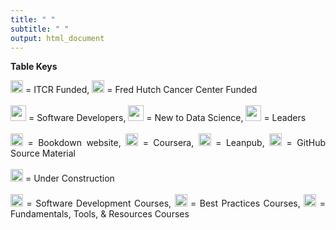```yaml
---
title: " "
subtitle: " "
output: html_document
---
```


<style type="text/css">
  body{
  text-align: justify;
  text-justify: inter-word;
}
</style>

**Table Keys**

<div title="Table keys">
<img src="resources/images/ITCRLogo.png" height="20"> </img> = ITCR Funded, <img src=resources/images/fhlogo.png height="20"></img> = Fred Hutch Cancer Center Funded<br></br>
<img src="resources/images/SoftwareDeveloper.png" height="25"> </img> = Software Developers, <img src="resources/images/NewToDataScience.png" height="25"> </img> = New to Data Science, <img src="resources/images/leader_avataaars.png" height = "25"> </img> = Leaders<br></br>
<img src=resources/images/website_icon.png height="20"> </img> = Bookdown website, <img src=resources/images/courseralogo.png height="20"> </img> = Coursera,  <img src=resources/images/leanpublogo.png height="20"> </img> = Leanpub,   <img src="resources/images/githublogo.png"  height="20"> </img> = GitHub Source Material<br></br>
<img src=resources/images/underconstruction.png height="20"></img> = Under Construction<br><br/>
<img src=resources/images/keyboard-1405.png height="20"><img> = Software Development Courses,   <img src=resources/images/golden-cup-7825.png height="20"><img> = Best Practices Courses,   <img src=resources/images/tool-box-9520.png height="20"><img> = Fundamentals, Tools, & Resources Courses<br></br>
</div>
